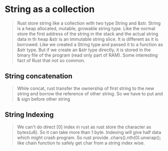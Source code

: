 # String as a collection

>  Rust store string like a collection with two type String and &str.
> String is a heap allocated, mutable, growable string type. Like the normal store the first address of the string in the stack and the actual string data in th heap
> &str is an immutable string slice. It is different as it is borrowed. Like we created a String type and passed it to a function as &str type. But if we create an &str type directly, it is stored in the binary file of the program (read only part of RAM). Some interesting fact of Rust that not so common. 


## String concatenation

> While concat, rust transfer the ownership of first string to the new string and borrow the reference of other string. So we have to put and & sign before other string

## String Indexing

> We can't do direct [0] index in rust as rust store the character as bytes(u8). So it can take more than  1 byte. Indexing will give half data which might crash program. So rust provide .chars().nth(0).unwrap(); like chain function to safely get char from a string index wise.